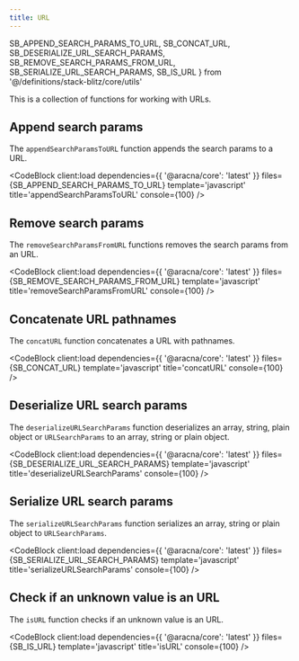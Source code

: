 ```yaml
---
title: URL
---
```


  SB_APPEND_SEARCH_PARAMS_TO_URL,
  SB_CONCAT_URL,
  SB_DESERIALIZE_URL_SEARCH_PARAMS,
  SB_REMOVE_SEARCH_PARAMS_FROM_URL,
  SB_SERIALIZE_URL_SEARCH_PARAMS,
  SB_IS_URL
} from '@/definitions/stack-blitz/core/utils'

This is a collection of functions for working with URLs.

## Append search params

The `appendSearchParamsToURL` function appends the search params to a URL.

<CodeBlock
  client:load
  dependencies={{ '@aracna/core': 'latest' }}
  files={SB_APPEND_SEARCH_PARAMS_TO_URL}
  template='javascript'
  title='appendSearchParamsToURL'
  console={100}
/>

## Remove search params

The `removeSearchParamsFromURL` functions removes the search params from an URL.

<CodeBlock
  client:load
  dependencies={{ '@aracna/core': 'latest' }}
  files={SB_REMOVE_SEARCH_PARAMS_FROM_URL}
  template='javascript'
  title='removeSearchParamsFromURL'
  console={100}
/>

## Concatenate URL pathnames

The `concatURL` function concatenates a URL with pathnames.

<CodeBlock client:load dependencies={{ '@aracna/core': 'latest' }} files={SB_CONCAT_URL} template='javascript' title='concatURL' console={100} />

## Deserialize URL search params

The `deserializeURLSearchParams` function deserializes an array, string, plain object or `URLSearchParams` to an array, string or plain object.

<CodeBlock
  client:load
  dependencies={{ '@aracna/core': 'latest' }}
  files={SB_DESERIALIZE_URL_SEARCH_PARAMS}
  template='javascript'
  title='deserializeURLSearchParams'
  console={100}
/>

## Serialize URL search params

The `serializeURLSearchParams` function serializes an array, string or plain object to `URLSearchParams`.

<CodeBlock
  client:load
  dependencies={{ '@aracna/core': 'latest' }}
  files={SB_SERIALIZE_URL_SEARCH_PARAMS}
  template='javascript'
  title='serializeURLSearchParams'
  console={100}
/>

## Check if an unknown value is an URL

The `isURL` function checks if an unknown value is an URL.

<CodeBlock client:load dependencies={{ '@aracna/core': 'latest' }} files={SB_IS_URL} template='javascript' title='isURL' console={100} />
